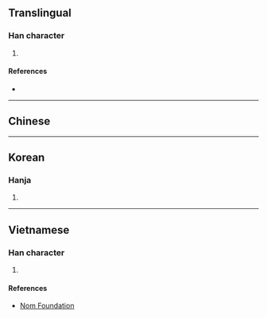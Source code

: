 {{character info/new}}
==Translingual==

===Han character===
{{Han char|rn=75|rad=木|as=10|sn=14|four=|canj=DJYJ|ids=⿰木宰}}

# {{defn|Han|sort=木10}}

====References====
* {{Han ref|kx=0543.220|dkj=15243|dj=0931.090|hdz=21270.080|uh=699F|ud=27039}}

----

==Chinese==
{{zh-see|梓|v}}

----

==Korean==

===Hanja===
{{ko-hanja|hangeul=재|eumhun=|rv=jae|mr=chae|y=cay}}

# {{defn|lang=ko|sort=木10}}

----

==Vietnamese==

===Han character===
{{vi-readings|rs=木10|hanviet=tử}}

# {{defn|lang=vi|sort=木10}}

====References====
* [http://nomfoundation.org/common/nom_details.php?codepoint=699f Nom Foundation]